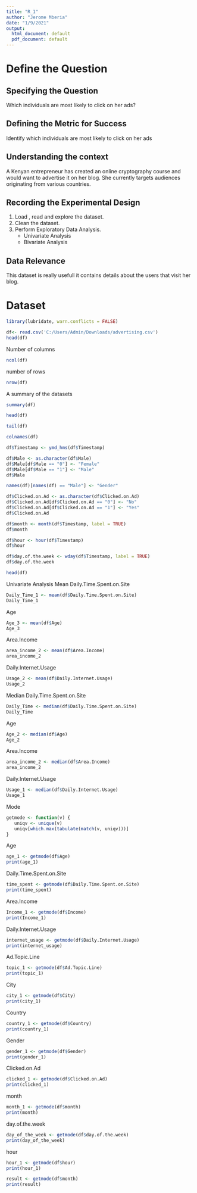 ```yaml
---
title: "R_1"
author: "Jerome Mberia"
date: "1/9/2021"
output:
  html_document: default
  pdf_document: default
---
```



# Define the Question

## Specifying the Question
Which individuals are most likely to click on her ads?

## Defining the Metric for Success
Identify which individuals are most likely to click on her ads

## Understanding the context
A Kenyan entrepreneur has created an online cryptography course and would want to advertise it on her blog. She currently targets audiences originating from various countries.

## Recording the Experimental Design
1. Load , read and explore the dataset. 
2. Clean the dataset.
3. Perform Exploratory Data Analysis.
    * Univariate Analysis
    * Bivariate Analysis

## Data Relevance
This dataset is really usefull it contains details about the users that visit her blog.

# Dataset
```r
library(lubridate, warn.conflicts = FALSE)
```

```r
df<- read.csv('C:/Users/Admin/Downloads/advertising.csv')
head(df)
```

Number of columns
```r
ncol(df)
```

number of rows 
```r
nrow(df)
```
A summary of the datasets
```r
summary(df)
```

```r
head(df)
```


```r
tail(df)
```



```r
colnames(df)
```


```r
df$Timestamp <- ymd_hms(df$Timestamp)
```


```r
df$Male <- as.character(df$Male)
df$Male[df$Male == "0"] <- "Female"
df$Male[df$Male == "1"] <- "Male"
df$Male
```

```r
names(df)[names(df) == "Male"] <- "Gender"
```


```r
df$Clicked.on.Ad <- as.character(df$Clicked.on.Ad)
df$Clicked.on.Ad[df$Clicked.on.Ad == "0"] <- "No"
df$Clicked.on.Ad[df$Clicked.on.Ad == "1"] <- "Yes"
df$Clicked.on.Ad
```


```r
df$month <- month(df$Timestamp, label = TRUE)
df$month
```
 
```r
df$hour <- hour(df$Timestamp)
df$hour
```
 
 
```r
df$day.of.the.week <- wday(df$Timestamp, label = TRUE)
df$day.of.the.week
```

```r
head(df)
```


Univariate Analysis
Mean
Daily.Time.Spent.on.Site
```r
Daily_Time_1 <- mean(df$Daily.Time.Spent.on.Site)
Daily_Time_1
```

Age
```r
Age_3 <- mean(df$Age)
Age_3
```

Area.Income
```r
area_income_2 <- mean(df$Area.Income)
area_income_2
```

Daily.Internet.Usage
```r
Usage_2 <- mean(df$Daily.Internet.Usage)
Usage_2
```


Median
Daily.Time.Spent.on.Site
```r
Daily_Time <- median(df$Daily.Time.Spent.on.Site)
Daily_Time
```

Age
```r
Age_2 <- median(df$Age)
Age_2
```

Area.Income
```r
area_income_2 <- median(df$Area.Income)
area_income_2
```

Daily.Internet.Usage
```r
Usage_1 <- median(df$Daily.Internet.Usage)
Usage_1
```


Mode
```r
getmode <- function(v) {
   uniqv <- unique(v)
   uniqv[which.max(tabulate(match(v, uniqv)))]
}
```
Age
```r
age_1 <- getmode(df$Age)
print(age_1)
```

Daily.Time.Spent.on.Site
```r
time_spent <- getmode(df$Daily.Time.Spent.on.Site)
print(time_spent)
```

Area.Income
```r
Income_1 <- getmode(df$Income)
print(Income_1)
```

Daily.Internet.Usage
```r
internet_usage <- getmode(df$Daily.Internet.Usage)
print(internet_usage)
```

Ad.Topic.Line
```r
topic_1 <- getmode(df$Ad.Topic.Line)
print(topic_1)
```

City
```r
city_1 <- getmode(df$City)
print(city_1)
```


Country
```r
country_1 <- getmode(df$Country)
print(country_1)
```

Gender
```r
gender_1 <- getmode(df$Gender)
print(gender_1)
```

Clicked.on.Ad
```r
clicked_1 <- getmode(df$Clicked.on.Ad)
print(clicked_1)
```

month
```r
month_1 <- getmode(df$month)
print(month)
```

day.of.the.week
```r
day_of_the_week <- getmode(df$day.of.the.week)
print(day_of_the_week)
```

hour
```r
hour_1 <- getmode(df$hour)
print(hour_1)
```


```r
result <- getmode(df$month)
print(result)
```




